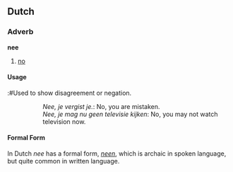 ==Dutch==
===Adverb===
'''nee'''

# [[no]]

====Usage====
:#Used to show disagreement or negation. 
::''Nee, je vergist je.'': No, you are mistaken. 
::''Nee, je mag nu geen televisie kijken'': No, you may not watch television now.

====Formal Form====
In Dutch ''nee'' has a formal form, ''[[neen]]'', which is archaic in spoken language, but quite common in written language.